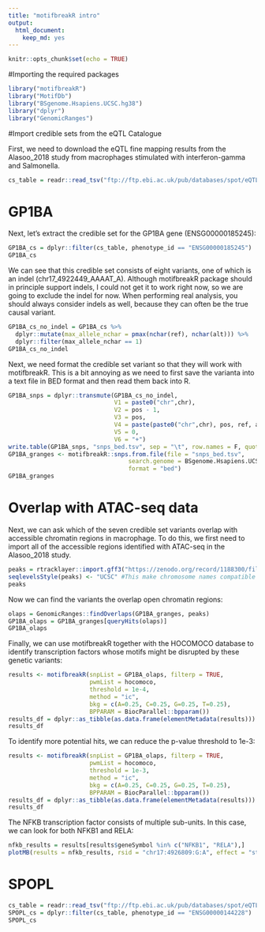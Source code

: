 ```yaml
---
title: "motifbreakR intro"
output: 
  html_document: 
    keep_md: yes
---
```


```r
knitr::opts_chunk$set(echo = TRUE)
```


#Importing the required packages
```r
library("motifbreakR")
library("MotifDb")
library("BSgenome.Hsapiens.UCSC.hg38")
library("dplyr")
library("GenomicRanges")
```

#Import credible sets from the eQTL Catalogue

First, we need to download the eQTL fine mapping results from the Alasoo_2018 study from macrophages stimulated with interferon-gamma and Salmonella. 

```r
cs_table = readr::read_tsv("ftp://ftp.ebi.ac.uk/pub/databases/spot/eQTL/credible_sets/Alasoo_2018.macrophage_IFNg+Salmonella_ge.purity_filtered.txt.gz")
```

# GP1BA
Next, let's extract the credible set for the GP1BA gene (ENSG00000185245):

```r
GP1BA_cs = dplyr::filter(cs_table, phenotype_id == "ENSG00000185245")
GP1BA_cs
```

We can see that this credible set consists of eight variants, one of which is an indel (chr17_4922449_AAAAT_A). Although motifbreakR package should in principle support indels, I could not get it to work right now, so we are going to exclude the indel for now. When performing real analysis, you should always consider indels as well, because they can often be the true causal variant. 

```r
GP1BA_cs_no_indel = GP1BA_cs %>%
  dplyr::mutate(max_allele_nchar = pmax(nchar(ref), nchar(alt))) %>%
  dplyr::filter(max_allele_nchar == 1)
GP1BA_cs_no_indel
```

Next, we need format the credible set variant so that they will work with motifbreakR. This is a bit annoying as we need to first save the varianta into a text file in BED format and then read them back into R. 
```r
GP1BA_snps = dplyr::transmute(GP1BA_cs_no_indel, 
                              V1 = paste0("chr",chr), 
                              V2 = pos - 1, 
                              V3 = pos, 
                              V4 = paste(paste0("chr",chr), pos, ref, alt, sep = ":"), 
                              V5 = 0, 
                              V6 = "+")
write.table(GP1BA_snps, "snps_bed.tsv", sep = "\t", row.names = F, quote = F, col.names = F)
GP1BA_granges <- motifbreakR::snps.from.file(file = "snps_bed.tsv",
                                  search.genome = BSgenome.Hsapiens.UCSC.hg38,
                                  format = "bed")
GP1BA_granges
```

# Overlap with ATAC-seq data
Next, we can ask which of the seven credible set variants overlap with accessible chromatin regions in macrophage. To do this, we first need to import all of the accessible regions identified with ATAC-seq in the Alasoo_2018 study.

```r
peaks = rtracklayer::import.gff3("https://zenodo.org/record/1188300/files/ATAC_consensus_peaks.gff3.gz")
seqlevelsStyle(peaks) <- "UCSC" #This make chromosome names compatible with the motifbreakR object
peaks
```

Now we can find the variants the overlap open chromatin regions:
```r
olaps = GenomicRanges::findOverlaps(GP1BA_granges, peaks)
GP1BA_olaps = GP1BA_granges[queryHits(olaps)]
GP1BA_olaps
```

Finally, we can use motifbreakR together with the HOCOMOCO database to identify transcription factors whose motifs might be disrupted by these genetic variants:

```r
results <- motifbreakR(snpList = GP1BA_olaps, filterp = TRUE,
                       pwmList = hocomoco,
                       threshold = 1e-4,
                       method = "ic",
                       bkg = c(A=0.25, C=0.25, G=0.25, T=0.25),
                       BPPARAM = BiocParallel::bpparam())
results_df = dplyr::as_tibble(as.data.frame(elementMetadata(results)))
results_df
```

To identify more potential hits, we can reduce the p-value threshold to 1e-3:

```r
results <- motifbreakR(snpList = GP1BA_olaps, filterp = TRUE,
                       pwmList = hocomoco,
                       threshold = 1e-3,
                       method = "ic",
                       bkg = c(A=0.25, C=0.25, G=0.25, T=0.25),
                       BPPARAM = BiocParallel::bpparam())
results_df = dplyr::as_tibble(as.data.frame(elementMetadata(results)))
results_df
```
The NFKB transcription factor consists of multiple sub-units. In this case, we can look for both NFKB1 and RELA:

```r
nfkb_results = results[results$geneSymbol %in% c("NFKB1", "RELA"),]
plotMB(results = nfkb_results, rsid = "chr17:4926809:G:A", effect = "strong")
```


# SPOPL

```r
cs_table = readr::read_tsv("ftp://ftp.ebi.ac.uk/pub/databases/spot/eQTL/credible_sets/Alasoo_2018.macrophage_IFNg_ge.purity_filtered.txt.gz")
SPOPL_cs = dplyr::filter(cs_table, phenotype_id == "ENSG00000144228")
SPOPL_cs
```
